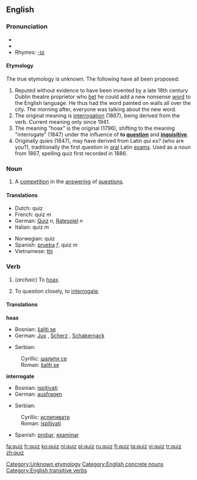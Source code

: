 {{see|Quiz}}
{{wikipedia}}
==English==

===Pronunciation===
*{{SAMPA|/kwIz/}}
*{{IPA|/kwɪz/}}
*Rhymes: [[Rhymes:English:-ɪz|-ɪz]]

====Etymology====
The true etymology is unknown.  The following have all been proposed:
#Reputed without evidence to have been invented by a late 18th century Dublin theatre proprietor who [[bet]] he could add a new nonsense [[word]] to the English language. He thus had the word painted on walls all over the city. The morning after, everyone was talking about the new word.
#The original meaning is [[interrogation]] (1867), being derived from the verb. Current meaning only since 1941.
#The meaning "hoax" is the original (1796), shifting to the meaning "interrogate" (1847) under the influence of '''to [[question]]''' and '''[[inquisitive]]'''.
#Originally ''quies'' (1847), may have derived from Latin ''qui es?'' (who are you?), traditionally the first question in [[oral]] Latin [[exam]]s. Used as a noun from 1867, spelling quiz first recorded in 1886.

[[Category:Unknown etymology]]

===Noun===
{{en-noun|quizzes}}

#A [[competition]] in the [[answer]]ing of [[question]]s.

====Translations====
{{top}}
*Dutch: quiz
*French: quiz ''m''
*German: [[Quiz]] ''n'', [[Ratespiel]] ''n''
*Italian: quiz ''m''
{{mid}}
*Norwegian: quiz
*Spanish: [[prueba]] ''f'', quiz ''m''
*Vietnamese: [[thi]]<!--put this on the Vietnamese page: (meaning [[Test#Noun|test]])-->
{{bottom}}

===Verb===
{{en-verb|quiz|z|es}}

#{{transitive}} (''archaic'') To [[hoax]].
#{{transitive}} To question closely, to [[interrogate]].

====Translations====
'''hoax'''
{{top}}
*Bosnian: [[šaliti se]]
*German: [[Jux]] {{m}}, [[Scherz]] {{m}}, [[Schabernack]] {{m}}
{{mid}}
*Serbian:
:Cyrillic: [[шалити се]]
:Roman: [[šaliti se]]
{{bottom}}

'''interrogate'''
{{top}}
*Bosnian: [[ispitivati]]
*German: [[ausfragen]]
{{mid}}
*Serbian:
:Cyrillic: [[испитивати]]
:Roman: [[ispitivati]]
*Spanish: [[probar]], [[examinar]]
{{bottom}}

[[Category:English concrete nouns]]
[[Category:English transitive verbs]]

[[fa:quiz]]
[[fr:quiz]]
[[ko:quiz]]
[[nl:quiz]]
[[pl:quiz]]
[[ru:quiz]]
[[fi:quiz]]
[[ta:quiz]]
[[vi:quiz]]
[[tr:quiz]]
[[zh:quiz]]